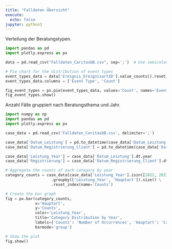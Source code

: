 ```yaml
---
title: "Falldaten Übersicht"
execute:
  echo: false
jupyter: python3
---
```


Verteilung der Beratungstypen.

```python
import pandas as pd
import plotly.express as px

data = pd.read_csv("Falldaten_CaritasbB.csv", sep=';')  # Use semicolon or another character if you suspect a different delimiter

# Pie chart for the distribution of event types
event_types_data = data['Ereignis_EreignisartID'].value_counts().reset_index()
event_types_data.columns = ['Event Type', 'Count']

fig_event_types = px.pie(event_types_data, values='Count', names='Event Type', title='Distribution of type of contact ')
fig_event_types.show()
```

Anzahl Fälle gruppiert nach Beratungsthema und Jahr.

```python
import numpy as np
import pandas as pd
import plotly.express as px

case_data = pd.read_csv('Falldaten_CaritasbB.csv', delimiter=';')

case_data['Datum_Leistung'] = pd.to_datetime(case_data['Datum_Leistung'], errors='coerce')
case_data['Datum_Registrierung_Client'] = pd.to_datetime(case_data['Datum_Registrierung_Client'], errors='coerce')

case_data['Leistung_Year'] = case_data['Datum_Leistung'].dt.year
case_data['Registrierung'] = case_data['Datum_Registrierung_Client'].dt.year

# Aggregate the counts of each category by year
category_counts = case_data[case_data['Leistung_Year'].isin([2022, 2023, 2024])] \
                    .groupby(['Leistung_Year', 'Hauptart']).size() \
                    .reset_index(name='Counts')

# Create the bar graph
fig = px.bar(category_counts,
             x='Hauptart',
             y='Counts',
             color='Leistung_Year',
             title='Category Distribution by Year',
             labels={'Counts': 'Number of Occurrences', 'Hauptart': 'Category'},
             barmode='group')

# Show the plot
fig.show()

```
